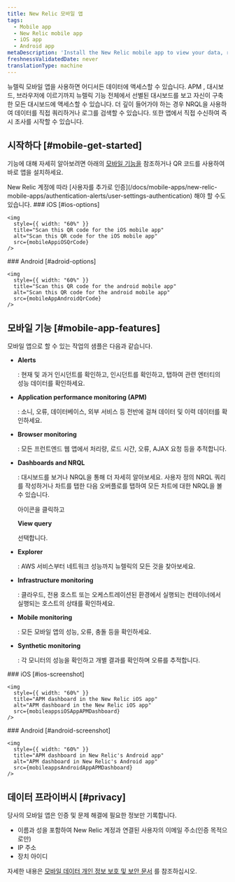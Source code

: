 ```yaml
---
title: New Relic 모바일 앱
tags:
  - Mobile app
  - New Relic mobile app
  - iOS app
  - Android app
metaDescription: 'Install the New Relic mobile app to view your data, run queries, and receive and create alerts.'
freshnessValidatedDate: never
translationType: machine
---
```






뉴렐릭 모바일 앱을 사용하면 어디서든 데이터에 액세스할 수 있습니다. APM , 대시보드, 브라우저에 이르기까지 뉴렐릭 기능 전체에서 선별된 대시보드를 보고 자신이 구축한 모든 대시보드에 액세스할 수 있습니다. 더 깊이 들어가야 하는 경우 NRQL을 사용하여 데이터를 직접 쿼리하거나 로그를 검색할 수 있습니다. 또한 앱에서 직접 <InlinePopover type="alerts"/>수신하여 즉시 조사를 시작할 수 있습니다.

## 시작하다 [#mobile-get-started]

기능에 대해 자세히 알아보려면 아래의 [모바일 기능을](#mobile-app-features) 참조하거나 QR 코드를 사용하여 바로 앱을 설치하세요.

<Callout variant="tip">
  New Relic 계정에 따라 [사용자를 추가로 인증](/docs/mobile-apps/new-relic-mobile-apps/authentication-alerts/user-settings-authentication) 해야 할 수도 있습니다.
</Callout>

<SideBySide>
  <Side>
    ### iOS [#ios-options]

    <img
      style={{ width: "60%" }}
      title="Scan this QR code for the iOS mobile app"
      alt="Scan this QR code for the iOS mobile app"
      src={mobileAppiOSQrCode}
    />
  </Side>

  <Side>
    ### Android [#adroid-options]

    <img
      style={{ width: "60%" }}
      title="Scan this QR code for the android mobile app"
      alt="Scan this QR code for the android mobile app"
      src={mobileAppAndroidQrCode}
    />
  </Side>
</SideBySide>

## 모바일 기능 [#mobile-app-features]

모바일 앱으로 할 수 있는 작업의 샘플은 다음과 같습니다.

* <DNT>**Alerts**</DNT>

  : 현재 및 과거 인시던트를 확인하고, 인시던트를 확인하고, 탭하여 관련 엔터티의 성능 데이터를 확인하세요.

* <DNT>**Application performance monitoring (APM)**</DNT>

  : 소니, 오류, 데이터베이스, 외부 서비스 등 전반에 걸쳐 데이터 및 이력 데이터를 확인하세요.

* <DNT>**Browser monitoring**</DNT>

  : 모든 프런트엔드 웹 앱에서 처리량, 로드 시간, 오류, AJAX 요청 등을 추적합니다.

* <DNT>**Dashboards and NRQL**</DNT>

  : 대시보드를 보거나 NRQL을 통해 더 자세히 알아보세요. 사용자 정의 NRQL 쿼리를 작성하거나 차트를 탭한 다음 오버플로를 탭하여 모든 차트에 대한 NRQL을 볼 수 있습니다.

  <Icon name="fe-more-horizontal"/>

  아이콘을 클릭하고

  <DNT>**View query**</DNT>

  선택합니다.

* <DNT>**Explorer**</DNT>

  : AWS 서비스부터 네트워크 성능까지 뉴렐릭의 모든 것을 찾아보세요.

* <DNT>**Infrastructure monitoring**</DNT>

  : 클라우드, 전용 호스트 또는 오케스트레이션된 환경에서 실행되는 컨테이너에서 실행되는 호스트의 상태를 확인하세요.

* <DNT>**Mobile monitoring**</DNT>

  : 모든 모바일 앱의 성능, 오류, 충돌 등을 확인하세요.

* <DNT>**Synthetic monitoring**</DNT>

  : 각 모니터의 성능을 확인하고 개별 결과를 확인하며 오류를 추적합니다.

<SideBySide>
  <Side>
    ### iOS [#ios-screenshot]

    <img
      style={{ width: "60%" }}
      title="APM dashboard in the New Relic iOS app"
      alt="APM dashboard in the New Relic iOS app"
      src={mobileappsiOSAppAPMDashboard}
    />
  </Side>

  <Side>
    ### Android [#android-screenshot]

    <img
      style={{ width: "60%" }}
      title="APM dashboard in New Relic's Android app"
      alt="APM dashboard in New Relic's Android app"
      src={mobileappsAndroidAppAPMDashboard}
    />
  </Side>
</SideBySide>

## 데이터 프라이버시 [#privacy]

당사의 모바일 앱은 인증 및 문제 해결에 필요한 정보만 기록합니다.

* 이름과 성을 포함하여 New Relic 계정과 연결된 사용자의 이메일 주소(인증 목적으로만)
* IP 주소
* 장치 아이디

자세한 내용은 [모바일 데이터 개인 정보 보호 및 보안 문서](/docs/mobile-monitoring/new-relic-mobile/get-started/security-mobile-apps) 를 참조하십시오.